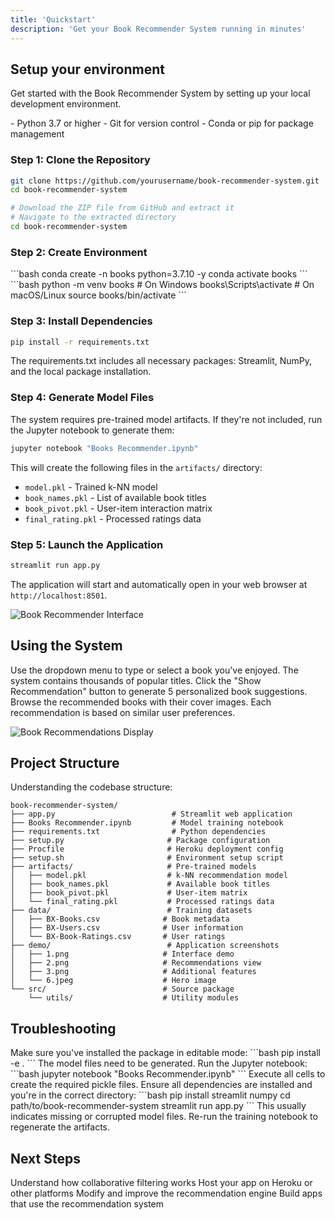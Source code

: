 ```yaml
---
title: 'Quickstart'
description: 'Get your Book Recommender System running in minutes'
---
```


## Setup your environment

Get started with the Book Recommender System by setting up your local development environment.

<AccordionGroup>
  <Accordion title="Prerequisites">
    - Python 3.7 or higher
    - Git for version control
    - Conda or pip for package management
  </Accordion>
</AccordionGroup>

### Step 1: Clone the Repository

<CodeGroup>

```bash Clone with Git
git clone https://github.com/yourusername/book-recommender-system.git
cd book-recommender-system
```

```bash Download ZIP
# Download the ZIP file from GitHub and extract it
# Navigate to the extracted directory
cd book-recommender-system
```

</CodeGroup>

### Step 2: Create Environment

<Tabs>
  <Tab title="Conda">
    ```bash
    conda create -n books python=3.7.10 -y
    conda activate books
    ```
  </Tab>
  <Tab title="venv">
    ```bash
    python -m venv books
    # On Windows
    books\Scripts\activate
    # On macOS/Linux  
    source books/bin/activate
    ```
  </Tab>
</Tabs>

### Step 3: Install Dependencies

```bash
pip install -r requirements.txt
```

<Note>
  The requirements.txt includes all necessary packages: Streamlit, NumPy, and the local package installation.
</Note>

### Step 4: Generate Model Files

The system requires pre-trained model artifacts. If they're not included, run the Jupyter notebook to generate them:

```bash
jupyter notebook "Books Recommender.ipynb"
```

This will create the following files in the `artifacts/` directory:
- `model.pkl` - Trained k-NN model
- `book_names.pkl` - List of available book titles
- `book_pivot.pkl` - User-item interaction matrix
- `final_rating.pkl` - Processed ratings data

### Step 5: Launch the Application

```bash
streamlit run app.py
```

The application will start and automatically open in your web browser at `http://localhost:8501`.

<img
  src="/demo/1.png"
  alt="Book Recommender Interface"
/>

## Using the System

<Steps>
  <Step title="Select a Book">
    Use the dropdown menu to type or select a book you've enjoyed. The system contains thousands of popular titles.
  </Step>
  <Step title="Get Recommendations">
    Click the "Show Recommendation" button to generate 5 personalized book suggestions.
  </Step>
  <Step title="Explore Results">
    Browse the recommended books with their cover images. Each recommendation is based on similar user preferences.
  </Step>
</Steps>

<img
  src="/demo/2.png"
  alt="Book Recommendations Display"
/>

## Project Structure

Understanding the codebase structure:

```
book-recommender-system/
├── app.py                          # Streamlit web application
├── Books Recommender.ipynb         # Model training notebook
├── requirements.txt                # Python dependencies
├── setup.py                       # Package configuration
├── Procfile                       # Heroku deployment config
├── setup.sh                       # Environment setup script
├── artifacts/                     # Pre-trained models
│   ├── model.pkl                  # k-NN recommendation model
│   ├── book_names.pkl             # Available book titles
│   ├── book_pivot.pkl             # User-item matrix
│   └── final_rating.pkl           # Processed ratings data
├── data/                          # Training datasets
│   ├── BX-Books.csv              # Book metadata
│   ├── BX-Users.csv              # User information
│   └── BX-Book-Ratings.csv       # User ratings
├── demo/                          # Application screenshots
│   ├── 1.png                     # Interface demo
│   ├── 2.png                     # Recommendations view
│   ├── 3.png                     # Additional features
│   └── 6.jpeg                    # Hero image
└── src/                          # Source package
    └── utils/                    # Utility modules
```

## Troubleshooting

<AccordionGroup>
  <Accordion title="ModuleNotFoundError: No module named 'src'">
    Make sure you've installed the package in editable mode:
    ```bash
    pip install -e .
    ```
  </Accordion>

  <Accordion title="FileNotFoundError: artifacts/model.pkl">
    The model files need to be generated. Run the Jupyter notebook:
    ```bash
    jupyter notebook "Books Recommender.ipynb"
    ```
    Execute all cells to create the required pickle files.
  </Accordion>

  <Accordion title="Streamlit app won't start">
    Ensure all dependencies are installed and you're in the correct directory:
    ```bash
    pip install streamlit numpy
    cd path/to/book-recommender-system
    streamlit run app.py
    ```
  </Accordion>

  <Accordion title="Empty recommendations or errors">
    This usually indicates missing or corrupted model files. Re-run the training notebook to regenerate the artifacts.
  </Accordion>
</AccordionGroup>

## Next Steps

<CardGroup cols={2}>
  <Card title="Learn the Algorithm" icon="brain" href="/essentials/collaborative-filtering">
    Understand how collaborative filtering works
  </Card>
  <Card title="Deploy to Production" icon="rocket" href="/deployment/heroku">
    Host your app on Heroku or other platforms
  </Card>
  <Card title="Customize the Model" icon="wrench" href="/essentials/model-architecture">
    Modify and improve the recommendation engine
  </Card>
  <Card title="API Integration" icon="code" href="/api-reference/introduction">
    Build apps that use the recommendation system
  </Card>
</CardGroup>